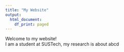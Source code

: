 ```yaml
---
title: "My Website"
output:
  html_document:
    df_print: paged
---
```


Welcome to my website!  
I am a student at SUSTech, my research is about abcd
